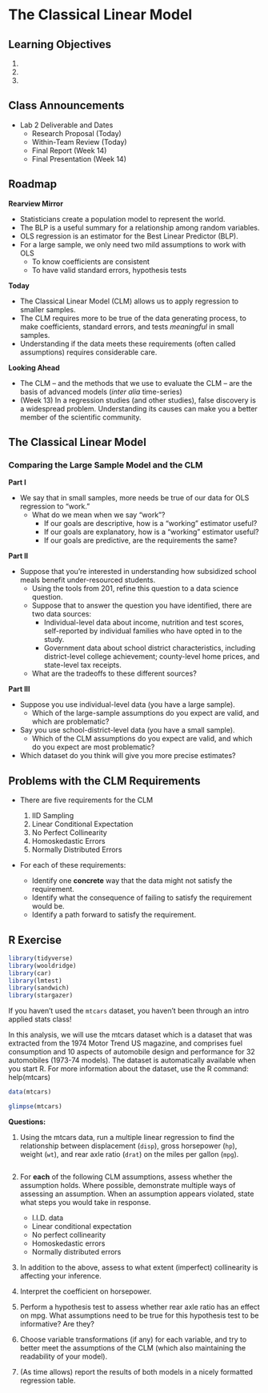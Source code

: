 
# The Classical Linear Model

## Learning Objectives 

1. 
2. 
3. 

## Class Announcements

- Lab 2 Deliverable and Dates 
  - Research Proposal (Today)
  - Within-Team Review (Today)
  - Final Report (Week 14)
  - Final Presentation (Week 14)

## Roadmap

**Rearview Mirror**

- Statisticians create a population model to represent the world.
- The BLP is a useful summary for a relationship among random variables.
- OLS regression is an estimator for the Best Linear Predictor (BLP).
- For a large sample, we only need two mild assumptions to work with OLS
    - To know coefficients are consistent
    - To have valid standard errors, hypothesis tests

**Today**

- The Classical Linear Model (CLM) allows us to apply regression to smaller samples.
- The CLM requires more to be true of the data generating process, to make coefficients, standard errors, and tests *meaningful* in small samples. 
- Understanding if the data meets these requirements (often called assumptions) requires considerable care.

**Looking Ahead**

- The CLM -- and the methods that we use to evaluate the CLM -- are the basis of advanced models (*inter alia* time-series)
- (Week 13) In a regression studies (and other studies), false discovery is a widespread problem.  Understanding its causes can make you a better member of the scientific community.

## The Classical Linear Model     

### Comparing the Large Sample Model and the CLM

**Part I**

- We say that in small samples, more needs be true of our data for OLS regression to "work." 
  - What do we mean when we say "work"? 
    - If our goals are descriptive, how is a "working" estimator useful?
    - If our goals are explanatory, how is a "working" estimator useful? 
    - If our goals are predictive, are the requirements the same? 
    
**Part II**

- Suppose that you're interested in understanding how subsidized school meals benefit under-resourced students.
  - Using the tools from 201, refine this question to a data science question.
  - Suppose that to answer the question you have identified, there are two data sources:
    - Individual-level data about income, nutrition and test scores, self-reported by individual families who have opted in to the study.  
    - Government data about school district characteristics, including district-level college achievement; county-level home prices, and state-level tax receipts.
  - What are the tradeoffs to these different sources?

  
**Part III**

- Suppose you use individual-level data (you have a large sample).  
    - Which of the large-sample assumptions do you expect are valid, and which are problematic?
- Say you use school-district-level data (you have a small sample).
    - Which of the CLM assumptions do you expect are valid, and which do you expect are most problematic?
- Which dataset do you think will give you more precise estimates?

  
## Problems with the CLM Requirements 

- There are five requirements for the CLM

  1. IID Sampling 
  2. Linear Conditional Expectation 
  3. No Perfect Collinearity
  4. Homoskedastic Errors 
  5. Normally Distributed Errors
  
- For each of these requirements: 
  - Identify one **concrete** way that the data might not satisfy the requirement. 
  - Identify what the consequence of failing to satisfy the requirement would be. 
  - Identify a path forward to satisfy the requirement. 
  

## R Exercise
```r
library(tidyverse)
library(wooldridge)
library(car)
library(lmtest)
library(sandwich)
library(stargazer)
```

If you haven't used the `mtcars` dataset, you haven't been through an intro applied stats class! 

In this analysis, we will use the mtcars dataset which is a dataset that was extracted from the 1974 Motor Trend US magazine, and comprises fuel consumption and 10 aspects of automobile design and performance for 32 automobiles (1973-74 models). The dataset is automatically available when you start R.  For more information about the dataset, use the R command: help(mtcars)

```r
data(mtcars)

glimpse(mtcars)
```

**Questions:**

1. Using the mtcars data, run a multiple linear regression to find the relationship between displacement (`disp`), gross horsepower (`hp`), weight (`wt`), and rear axle ratio (`drat`) on the miles per gallon (`mpg`).

```r

```

2. For **each** of the following CLM assumptions, assess whether the assumption holds.  Where possible, demonstrate multiple ways of assessing an assumption.  When an assumption appears violated, state what steps you would take in response.
   - I.I.D. data
   - Linear conditional expectation
   - No perfect collinearity
   - Homoskedastic errors
   - Normally distributed errors


3. In addition to the above, assess to what extent (imperfect) collinearity is affecting your inference. 

4. Interpret the coefficient on horsepower. 

5. Perform a hypothesis test to assess whether rear axle ratio has an effect on mpg. What assumptions need to be true for this hypothesis test to be informative? Are they? 

6. Choose variable transformations (if any) for each variable, and try to better meet the assumptions of the CLM (which also maintaining the readability of your model).

7. (As time allows) report the results of both models in a nicely formatted regression table.